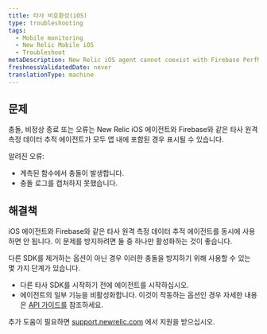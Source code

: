```yaml
---
title: 타사 비호환성(iOS)
type: troubleshooting
tags:
  - Mobile monitoring
  - New Relic Mobile iOS
  - Troubleshoot
metaDescription: New Relic iOS agent cannot coexist with Firebase PerfMon SDK
freshnessValidatedDate: never
translationType: machine
---
```


## 문제

충돌, 비정상 종료 또는 오류는 New Relic iOS 에이전트와 Firebase와 같은 타사 원격 측정 데이터 추적 에이전트가 모두 앱 내에 포함된 경우 표시될 수 있습니다.

알려진 오류:

* 계측된 함수에서 충돌이 발생합니다.
* 충돌 로그를 캡처하지 못했습니다.

## 해결책

iOS 에이전트와 Firebase와 같은 타사 원격 측정 데이터 추적 에이전트를 동시에 사용하면 안 됩니다. 이 문제를 방지하려면 둘 중 하나만 활성화하는 것이 좋습니다.

다른 SDK를 제거하는 옵션이 아닌 경우 이러한 충돌을 방지하기 위해 사용할 수 있는 몇 가지 단계가 있습니다.

* 다른 타사 SDK를 시작하기 전에 에이전트를 시작하십시오.
* 에이전트의 일부 기능을 비활성화합니다. 이것이 작동하는 옵션인 경우 자세한 내용은 [API 가이드를](/docs/mobile-monitoring/new-relic-mobile/mobile-sdk/configure-settings/) 참조하세요.

추가 도움이 필요하면 [support.newrelic.com](https://support.newrelic.com) 에서 지원을 받으십시오.